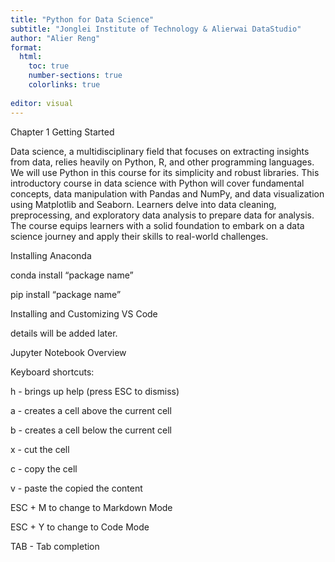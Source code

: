```yaml
---
title: "Python for Data Science"
subtitle: "Jonglei Institute of Technology & Alierwai DataStudio"
author: "Alier Reng"
format:
  html:
    toc: true
    number-sections: true
    colorlinks: true
    
editor: visual
---
```


Chapter 1 Getting Started

Data science, a multidisciplinary field that focuses on extracting insights from data, relies heavily on Python, R, and other programming languages. We will use Python in this course for its simplicity and robust libraries. This introductory course in data science with Python will cover fundamental concepts, data manipulation with Pandas and NumPy, and data visualization using Matplotlib and Seaborn. Learners delve into data cleaning, preprocessing, and exploratory data analysis to prepare data for analysis. The course equips learners with a solid foundation to embark on a data science journey and apply their skills to real-world challenges.

Installing Anaconda

conda install "package name"

pip install "package name"

Installing and Customizing VS Code

details will be added later.

Jupyter Notebook Overview

Keyboard shortcuts:

h - brings up help (press ESC to dismiss)

a - creates a cell above the current cell

b - creates a cell below the current cell

x - cut the cell

c - copy the cell

v - paste the copied the content

ESC + M to change to Markdown Mode

ESC + Y to change to Code Mode

TAB - Tab completion

